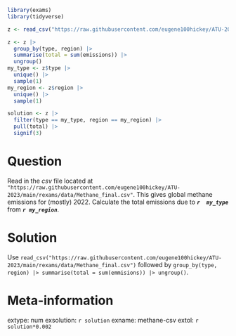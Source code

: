 ```r
library(exams)
library(tidyverse)

z <- read_csv("https://raw.githubusercontent.com/eugene100hickey/ATU-2023/main/rexams/data/Methane.csv")

z <- z |> 
  group_by(type, region) |> 
  summarise(total = sum(emissions)) |> 
  ungroup()
my_type <- z$type |> 
  unique() |> 
  sample(1)
my_region <- z$region |> 
  unique() |> 
  sample(1)

solution <- z |> 
  filter(type == my_type, region == my_region) |> 
  pull(total) |> 
  signif(3)
```


Question
========
Read in the _csv_ file located at `"https://raw.githubusercontent.com/eugene100hickey/ATU-2023/main/rexams/data/Methane_final.csv"`. This gives global methane emissions for  (mostly) 2022. Calculate the total emissions due to *__`r  my_type`__* from *__`r my_region`__*.


Solution
========
Use `read_csv("https://raw.githubusercontent.com/eugene100hickey/ATU-2023/main/rexams/data/Methane_final.csv")` followed by `group_by(type, region) |> summarise(total = sum(emmisions)) |> ungroup()`.



Meta-information
================
extype: num
exsolution: `r solution`
exname: methane-csv
extol: `r solution*0.002`
